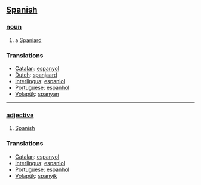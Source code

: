 == [[Spanish]] ==
=== [[noun]] ===
# a [[Spaniard]]

=== Translations ===
*[[Catalan]]: [[espanyol]]
*[[Dutch]]: [[spanjaard]]
*[[Interlingua]]: [[espaniol]]
*[[Portuguese]]: [[espanhol]]
*[[Volapük]]: [[spanyan]]
----

=== [[adjective]] ===
# [[Spanish]]

=== Translations ===
*[[Catalan]]: [[espanyol]]
*[[Interlingua]]: [[espaniol]]
*[[Portuguese]]: [[espanhol]]
*[[Volapük]]: [[spanyik]]